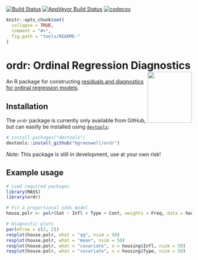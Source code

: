 [![Build Status](https://travis-ci.org/AFIT-R/ordr.svg?branch=master)](https://travis-ci.org/AFIT-R/ordr)
[![AppVeyor Build Status](https://ci.appveyor.com/api/projects/status/github/AFIT-R/ordr?branch=master&svg=true)](https://ci.appveyor.com/project/AFIT-R/ordr)
[![codecov](https://codecov.io/gh/AFIT-R/ordr/branch/master/graph/badge.svg)](https://codecov.io/gh/AFIT-R/ordr)

```r
knitr::opts_chunk$set(
  collapse = TRUE,
  comment = "#>",
  fig.path = "tools/README-"
)
```

# ordr: Ordinal Regression Diagnostics <img src="tools/ordr-logo.png" align="right" width="120" height="139" />

An R package for constructing [residuals and diagnostics for ordinal regression models](http://amstat.tandfonline.com/doi/abs/10.1080/01621459.2017.1292915).


## Installation

The `ordr` package is currently only available from GitHub, but can easilly be installed using [`devtools`](https://CRAN.R-project.org/package=devtools):
```r
# install.packages("devtools")
devtools::install_github("bgreenwell/ordr")
```
*Note:* This package is still in development, use at your own risk!


## Example usage

```r
# Load required packages
library(MASS)
library(ordr)

# Fit a proportional odds model
house.polr <- polr(Sat ~ Infl + Type + Cont, weights = Freq, data = housing)

# Diagnostic plots
par(mfrow = c(2, 2))
resplot(house.polr, what = "qq", nsim = 50)
resplot(house.polr, what = "mean", nsim = 50)
resplot(house.polr, what = "covariate", x = housing$Infl, nsim = 50)
resplot(house.polr, what = "covariate", x = housing$Type, nsim = 50)

```
